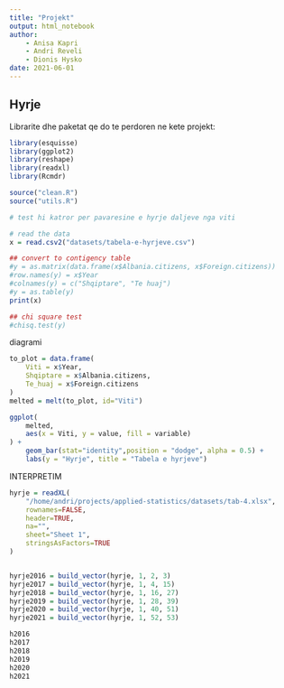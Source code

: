 ```yaml
---
title: "Projekt"
output: html_notebook
author:
    - Anisa Kapri
    - Andri Reveli
    - Dionis Hysko
date: 2021-06-01
---
```



## Hyrje

Librarite dhe paketat qe do te perdoren ne kete projekt:

```r
library(esquisse)
library(ggplot2)
library(reshape)
library(readxl)
library(Rcmdr)

source("clean.R")
source("utils.R")
```




```r
# test hi katror per pavaresine e hyrje daljeve nga viti

# read the data
x = read.csv2("datasets/tabela-e-hyrjeve.csv")

## convert to contigency table
#y = as.matrix(data.frame(x$Albania.citizens, x$Foreign.citizens))
#row.names(y) = x$Year
#colnames(y) = c("Shqiptare", "Te huaj")
#y = as.table(y)
print(x)

## chi square test
#chisq.test(y)
```


diagrami

```r
to_plot = data.frame(
    Viti = x$Year,
    Shqiptare = x$Albania.citizens,
    Te_huaj = x$Foreign.citizens
)
melted = melt(to_plot, id="Viti")

ggplot(
    melted, 
    aes(x = Viti, y = value, fill = variable)
) + 
    geom_bar(stat="identity",position = "dodge", alpha = 0.5) + 
    labs(y = "Hyrje", title = "Tabela e hyrjeve")
```

INTERPRETIM


```r
hyrje = readXL(
    "/home/andri/projects/applied-statistics/datasets/tab-4.xlsx", 
    rownames=FALSE, 
    header=TRUE, 
    na="", 
    sheet="Sheet 1", 
    stringsAsFactors=TRUE
)


hyrje2016 = build_vector(hyrje, 1, 2, 3)
hyrje2017 = build_vector(hyrje, 1, 4, 15)
hyrje2018 = build_vector(hyrje, 1, 16, 27)
hyrje2019 = build_vector(hyrje, 1, 28, 39)
hyrje2020 = build_vector(hyrje, 1, 40, 51)
hyrje2021 = build_vector(hyrje, 1, 52, 53)

h2016
h2017
h2018
h2019
h2020
h2021
```

